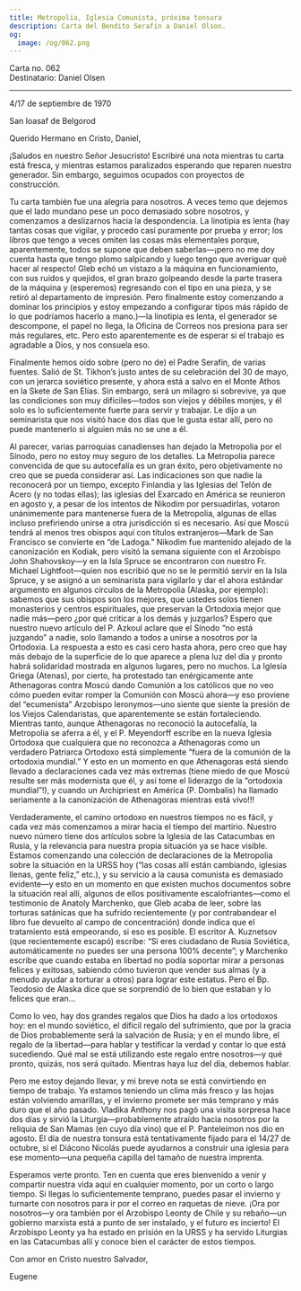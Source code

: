 ```yaml
---
title: Metropolia, Iglesia Comunista, próxima tonsura
description: Carta del Bendito Serafín a Daniel Olson.
og:
  image: /og/062.png
---
```


<div style={{textAlign:'right', fontFamily:'monospace'}}>Carta no. 062</div>
<div style={{textAlign:'left', fontFamily:'monospace'}}>Destinatario: Daniel Olsen</div>

---

4/17 de septiembre de 1970

San Ioasaf de Belgorod

Querido Hermano en Cristo, Daniel,

¡Saludos en nuestro Señor Jesucristo! Escribiré una nota mientras tu carta está fresca, y mientras estamos paralizados esperando que reparen nuestro generador. Sin embargo, seguimos ocupados con proyectos de construcción.

Tu carta también fue una alegría para nosotros. A veces temo que dejemos que el lado mundano pese un poco demasiado sobre nosotros, y comenzamos a deslizarnos hacia la despondencia. La linotipia es lenta (hay tantas cosas que vigilar, y procedo casi puramente por prueba y error; los libros que tengo a veces omiten las cosas más elementales porque, aparentemente, todos se supone que deben saberlas—¡pero no me doy cuenta hasta que tengo plomo salpicando y luego tengo que averiguar qué hacer al respecto! Gleb echó un vistazo a la máquina en funcionamiento, con sus ruidos y quejidos, el gran brazo golpeando desde la parte trasera de la máquina y (esperemos) regresando con el tipo en una pieza, y se retiró al departamento de impresión. Pero finalmente estoy comenzando a dominar los principios y estoy empezando a configurar tipos más rápido de lo que podríamos hacerlo a mano.)—la linotipia es lenta, el generador se descompone, el papel no llega, la Oficina de Correos nos presiona para ser más regulares, etc. Pero esto aparentemente es de esperar si el trabajo es agradable a Dios, y nos consuela eso.

Finalmente hemos oído sobre (pero no de) el Padre Serafín, de varias fuentes. Salió de St. Tikhon’s justo antes de su celebración del 30 de mayo, con un jerarca soviético presente, y ahora está a salvo en el Monte Athos en la Skete de San Elías. Sin embargo, será un milagro si sobrevive, ya que las condiciones son muy difíciles—todos son viejos y débiles monjes, y él solo es lo suficientemente fuerte para servir y trabajar. Le dijo a un seminarista que nos visitó hace dos días que le gusta estar allí, pero no puede mantenerlo si alguien más no se une a él.

Al parecer, varias parroquias canadienses han dejado la Metropolia por el Sínodo, pero no estoy muy seguro de los detalles. La Metropolia parece convencida de que su autocefalía es un gran éxito, pero objetivamente no creo que se pueda considerar así. Las indicaciones son que nadie la reconocerá por un tiempo, excepto Finlandia y las Iglesias del Telón de Acero (y no todas ellas); las iglesias del Exarcado en América se reunieron en agosto y, a pesar de los intentos de Nikodim por persuadirlas, votaron unánimemente para mantenerse fuera de la Metropolia, algunas de ellas incluso prefiriendo unirse a otra jurisdicción si es necesario. Así que Moscú tendrá al menos tres obispos aquí con títulos extranjeros—Mark de San Francisco se convierte en “de Ladoga.” Nikodim fue mantenido alejado de la canonización en Kodiak, pero visitó la semana siguiente con el Arzobispo John Shahovskoy—y en la Isla Spruce se encontraron con nuestro Fr. Michael Lightfoot—quien nos escribió que no se le permitió servir en la Isla Spruce, y se asignó a un seminarista para vigilarlo y dar el ahora estándar argumento en algunos círculos de la Metropolia (Alaska, por ejemplo): sabemos que sus obispos son los mejores, que ustedes solos tienen monasterios y centros espirituales, que preservan la Ortodoxia mejor que nadie más—pero ¿por qué criticar a los demás y juzgarlos? Espero que nuestro nuevo artículo del P. Azkoul aclare que el Sínodo “no está juzgando” a nadie, solo llamando a todos a unirse a nosotros por la Ortodoxia. La respuesta a esto es casi cero hasta ahora, pero creo que hay más debajo de la superficie de lo que aparece a plena luz del día y pronto habrá solidaridad mostrada en algunos lugares, pero no muchos. La Iglesia Griega (Atenas), por cierto, ha protestado tan enérgicamente ante Athenagoras contra Moscú dando Comunión a los católicos que no veo cómo pueden evitar romper la Comunión con Moscú ahora—y eso proviene del “ecumenista” Arzobispo Ieronymos—uno siente que siente la presión de los Viejos Calendaristas, que aparentemente se están fortaleciendo. Mientras tanto, aunque Athenagoras no reconoció la autocefalía, la Metropolia se aferra a él, y el P. Meyendorff escribe en la nueva Iglesia Ortodoxa que cualquiera que no reconozca a Athenagoras como un verdadero Patriarca Ortodoxo está simplemente “fuera de la comunión de la ortodoxia mundial.” Y esto en un momento en que Athenagoras está siendo llevado a declaraciones cada vez más extremas (tiene miedo de que Moscú resulte ser más modernista que él, y así tome el liderazgo de la “ortodoxia mundial”!), y cuando un Archipriest en América (P. Dombalis) ha llamado seriamente a la canonización de Athenagoras mientras está vivo!!!

Verdaderamente, el camino ortodoxo en nuestros tiempos no es fácil, y cada vez más comenzamos a mirar hacia el tiempo del martirio. Nuestro nuevo número tiene dos artículos sobre la Iglesia de las Catacumbas en Rusia, y la relevancia para nuestra propia situación ya se hace visible. Estamos comenzando una colección de declaraciones de la Metropolia sobre la situación en la URSS hoy (“las cosas allí están cambiando, iglesias llenas, gente feliz,” etc.), y su servicio a la causa comunista es demasiado evidente—y esto en un momento en que existen muchos documentos sobre la situación real allí, algunos de ellos positivamente escalofriantes—como el testimonio de Anatoly Marchenko, que Gleb acaba de leer, sobre las torturas satánicas que ha sufrido recientemente (y por contrabandear el libro fue devuelto al campo de concentración) donde indica que el tratamiento está empeorando, si eso es posible. El escritor A. Kuznetsov (que recientemente escapó) escribe: “Si eres ciudadano de Rusia Soviética, automáticamente no puedes ser una persona 100% decente”; y Marchenko escribe que cuando estaba en libertad no podía soportar mirar a personas felices y exitosas, sabiendo cómo tuvieron que vender sus almas (y a menudo ayudar a torturar a otros) para lograr este estatus. Pero el Bp. Teodosio de Alaska dice que se sorprendió de lo bien que estaban y lo felices que eran...

Como lo veo, hay dos grandes regalos que Dios ha dado a los ortodoxos hoy: en el mundo soviético, el difícil regalo del sufrimiento, que por la gracia de Dios probablemente será la salvación de Rusia; y en el mundo libre, el regalo de la libertad—para hablar y testificar la verdad y contar lo que está sucediendo. Qué mal se está utilizando este regalo entre nosotros—y qué pronto, quizás, nos será quitado. Mientras haya luz del día, debemos hablar.

Pero me estoy dejando llevar, y mi breve nota se está convirtiendo en tiempo de trabajo. Ya estamos teniendo un clima más fresco y las hojas están volviendo amarillas, y el invierno promete ser más temprano y más duro que el año pasado. Vladika Anthony nos pagó una visita sorpresa hace dos días y sirvió la Liturgia—probablemente atraído hacia nosotros por la reliquia de San Mamas (en cuyo día vino) que el P. Panteleimon nos dio en agosto. El día de nuestra tonsura está tentativamente fijado para el 14/27 de octubre, si el Diácono Nicolás puede ayudarnos a construir una iglesia para ese momento—una pequeña capilla del tamaño de nuestra imprenta.

Esperamos verte pronto. Ten en cuenta que eres bienvenido a venir y compartir nuestra vida aquí en cualquier momento, por un corto o largo tiempo. Si llegas lo suficientemente temprano, puedes pasar el invierno y turnarte con nosotros para ir por el correo en raquetas de nieve. ¡Ora por nosotros—y ora también por el Arzobispo Leonty de Chile y su rebaño—un gobierno marxista está a punto de ser instalado, y el futuro es incierto! El Arzobispo Leonty ya ha estado en prisión en la URSS y ha servido Liturgias en las Catacumbas allí y conoce bien el carácter de estos tiempos.

Con amor en Cristo nuestro Salvador,

Eugene